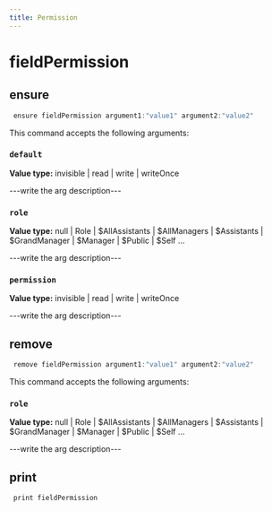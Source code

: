 ```yaml
---
title: Permission
---
```


# fieldPermission

## ensure

```js filename="Terminal" copy
 ensure fieldPermission argument1:"value1" argument2:"value2"
```

This command accepts the following arguments:

### `default`
**Value type:** invisible | read | write | writeOnce

---write the arg description---

### `role`
**Value type:** null | Role | $AllAssistants | $AllManagers | $Assistants | $GrandManager | $Manager | $Public | $Self ...

---write the arg description---

### `permission`
**Value type:** invisible | read | write | writeOnce

---write the arg description---


## remove

```js filename="Terminal" copy
 remove fieldPermission argument1:"value1" argument2:"value2"
```

This command accepts the following arguments:

### `role`
**Value type:** null | Role | $AllAssistants | $AllManagers | $Assistants | $GrandManager | $Manager | $Public | $Self ...

---write the arg description---


## print

```js filename="Terminal" copy
 print fieldPermission
```


